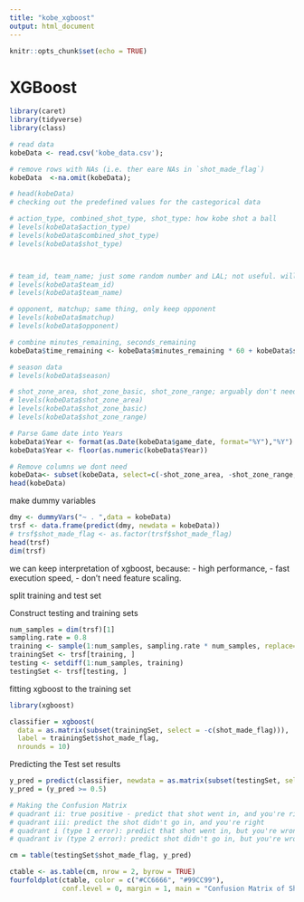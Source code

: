 ```yaml
---
title: "kobe_xgboost"
output: html_document
---
```


```r
knitr::opts_chunk$set(echo = TRUE)
```

# XGBoost

```r
library(caret)
library(tidyverse)
library(class)

# read data
kobeData <- read.csv('kobe_data.csv');

# remove rows with NAs (i.e. ther eare NAs in `shot_made_flag`)
kobeData  <-na.omit(kobeData);

# head(kobeData)
# checking out the predefined values for the castegorical data

# action_type, combined_shot_type, shot_type: how kobe shot a ball
# levels(kobeData$action_type)
# levels(kobeData$combined_shot_type)
# levels(kobeData$shot_type)



# team_id, team_name; just some random number and LAL; not useful. will omit
# levels(kobeData$team_id)
# levels(kobeData$team_name)

# opponent, matchup; same thing, only keep opponent
# levels(kobeData$matchup)
# levels(kobeData$opponent)

# combine minutes_remaining, seconds_remaining
kobeData$time_remaining <- kobeData$minutes_remaining * 60 + kobeData$seconds_remaining

# season data
# levels(kobeData$season)

# shot_zone_area, shot_zone_basic, shot_zone_range; arguably don't need these because we have lat, long, loc_x, loc_y
# levels(kobeData$shot_zone_area)
# levels(kobeData$shot_zone_basic)
# levels(kobeData$shot_zone_range)

# Parse Game date into Years 
kobeData$Year <- format(as.Date(kobeData$game_date, format="%Y"),"%Y")
kobeData$Year <- floor(as.numeric(kobeData$Year))

# Remove columns we dont need
kobeData<- subset(kobeData, select=c(-shot_zone_area, -shot_zone_range, -shot_zone_basic, -action_type,-game_date,-game_id,-team_id,-team_name,-matchup, -season, -minutes_remaining, -seconds_remaining))
head(kobeData)
```

make dummy variables
```r
dmy <- dummyVars("~ . ",data = kobeData)
trsf <- data.frame(predict(dmy, newdata = kobeData))
# trsf$shot_made_flag <- as.factor(trsf$shot_made_flag)
head(trsf)
dim(trsf)
```

we can keep interpretation of xgboost, because:
-   high performance,
-   fast execution speed,
-   don't need feature scaling.

split training and test set

Construct testing and training sets 
```r
num_samples = dim(trsf)[1]
sampling.rate = 0.8
training <- sample(1:num_samples, sampling.rate * num_samples, replace=FALSE)
trainingSet <- trsf[training, ]
testing <- setdiff(1:num_samples, training)
testingSet <- trsf[testing, ]
```

fitting xgboost to the training set

```r
library(xgboost)

classifier = xgboost(
  data = as.matrix(subset(trainingSet, select = -c(shot_made_flag))), 
  label = trainingSet$shot_made_flag,
  nrounds = 10)
```

Predicting the Test set results
```r
y_pred = predict(classifier, newdata = as.matrix(subset(testingSet, select = -c(shot_made_flag))))
y_pred = (y_pred >= 0.5)

# Making the Confusion Matrix
# quadrant ii: true positive - predict that shot went in, and you're right
# quadrant iii: predict the shot didn't go in, and you're right
# quadrant i (type 1 error): predict that shot went in, but you're wrong
# quadrant iv (type 2 error): predict shot didn't go in, but you're wrong

cm = table(testingSet$shot_made_flag, y_pred)

ctable <- as.table(cm, nrow = 2, byrow = TRUE)
fourfoldplot(ctable, color = c("#CC6666", "#99CC99"),
             conf.level = 0, margin = 1, main = "Confusion Matrix of Shots Made")
```

